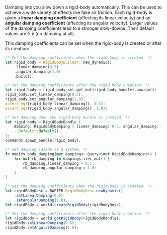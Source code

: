 
Damping lets you slow down a rigid-body automatically. This can be used to achieve a wide variety of effects like
fake air friction. Each rigid-body is given a **linear damping coefficient** (affecting its linear velocity) and an
**angular damping coefficient** (affecting its angular velocity). Larger values of the damping coefficients lead to
a stronger slow-downs. Their default values are `0.0` (no damping at all).


This damping coefficients can be set when the rigid-body is created or after its creation:

<rapier>

```rust
/* Set the damping coefficients when the rigid-body is created. */
let rigid_body = RigidBodyBuilder::new_dynamic()
    .linear_damping(0.5)
    .angular_damping(1.0)
    .build();
```
```rust
/* Set the damping coefficients after the rigid-body creation. */
let rigid_body = rigid_body_set.get_mut(rigid_body_handle).unwrap();
rigid_body.set_linear_damping(0.5);
rigid_body.set_angular_damping(1.0);
assert_eq!(rigid_body.linear_damping(), 0.5);
assert_eq!(rigid_body.angular_damping(), 1.0);
```

</rapier>
<bevy>

```rust
/* Set damping when the rigid-body bundle is created. */
let rigid_body = RigidBodyBundle {
    damping: RigidBodyDamping { linear_damping: 0.5, angular_damping: 1.0 },
    ..Default::default()
};
commands.spawn_bundle(rigid_body);
```
```rust
/* Set damping inside of a system. */
fn modify_body_damping(mut dampings: Query<&mut RigidBodyDamping>) {
    for mut rb_damping in dampings.iter_mut() {
        rb_damping.linear_damping = 0.5;
        rb_damping.angular_damping = 1.0;
    }
}
```

</bevy>
<js>

```js
/* Set the damping coefficients when the rigid-body is created. */
let rigidBodyDesc = RAPIER.RigidBodyDesc.newDynamic()
    .setLinearDamping(0.5)
    .setAngularDamping(1.0);
let rigidBody = world.createRigidBody(rigidBodyDesc);
```
```js
/* Set the damping coefficients after the rigid-body creation. */
let rigidBody = world.getRigidBody(rigidBodyHandle);
rigidBody.setLinearDamping(0.5);
rigidBody.setAngularDamping(1.0);
```

</js>